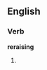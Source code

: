==English==

===Verb===
'''reraising'''

# {{present participle of|reraise}}
{{count page|[[Wiktionary:Page count]]}}